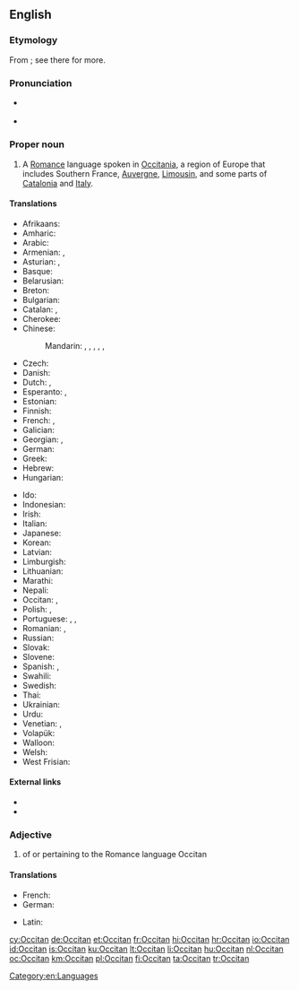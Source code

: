 {{interwiktionary|code=oc}}
{{also|occitan}}
==English==
{{wikipedia}}

===Etymology===
From {{etyl|fr|en}} {{m|fr|occitan}}; see there for more.

===Pronunciation===
* {{a|US}} {{IPA|/ˈɑksəˌtæn/|lang=en}}
* {{hyphenation|Oc|ci|tan|lang=en}}

===Proper noun===
{{en-proper noun}}

# A [[Romance]] language spoken in [[Occitania]], a region of Europe that includes Southern France, [[Auvergne]], [[Limousin]], and some parts of [[Catalonia]] and [[Italy]].

====Translations====
{{trans-top|the Romance language}}
* Afrikaans: {{t+|af|Oksitaans}}
* Amharic: {{t|am|ኦኪታንኛ}}
* Arabic: {{t|ar|بْرُوفَنْسَالِيَة|f|tr=brufansaliya}}
* Armenian: {{t|hy|լանգ դոկ}}, {{t|hy|օկցիտանա}}
* Asturian: {{t+|ast|occitanu|m}}, {{t|ast|llingua d'oc|f}}
* Basque: {{t+|eu|okzitaniera}}
* Belarusian: {{t|be|аксітанская|f|tr=aksitánskaja}}
* Breton: {{t+|br|okitaneg|m}}
* Bulgarian: {{t|bg|окситански|m|tr=oksitánski|sc=Cyrl}}
* Catalan: {{t+|ca|occità|m}}, {{t|ca|llengua d'oc|f}}
* Cherokee: {{t|chr|ᎣᎩᏔᏂ|tr=ogitani}}
* Chinese:
*: Mandarin: {{t+|cmn|奧克語|sc=Hani}}, {{t|cmn|奥克语|tr=Àokèyǔ|sc=Hani}}, {{t|cmn|奧克西唐語|sc=Hani}}, {{t|cmn|奥克西唐语|tr=Àokèxītángyǔ|sc=Hani}}, {{t|cmn|歐西坦語|sc=Hani}}, {{t|cmn|欧西坦语|tr=Ōuxītǎnyǔ|sc=Hani}}
* Czech: {{t+|cs|okcitánština|f}}
* Danish: {{t|da|occitansk}}
* Dutch: {{t+|nl|Occitaans|n}}, {{t+|nl|Provençaals|n}}
* Esperanto: {{t|eo|Okcitana lingvo}}, {{t+|eo|okcitana}}
* Estonian: {{t|et|oksitaani}}
* Finnish: {{t+|fi|oksitaani}}
* French: {{t+|fr|occitan|m}}, {{t+|fr|langue d'oc|f}}
* Galician: {{t+|gl|occitano|m}}
* Georgian: {{t|ka|ოქსიტანური ენა}}, {{t|ka|ოქსიტანური}}
* German: {{t+|de|Okzitanisch|n}}
* Greek: {{t|el|οσιτανικά|n-p}}
* Hebrew: {{t|he|אוקיטן|tr=okitan|sc=Hebr}}
* Hungarian: {{t|hu|okcitán}}
{{trans-mid}}
* Ido: {{t+|io|Ocitaniana}}
* Indonesian: {{t|id|Oksitan}}
* Irish: {{t|ga|Ocsatánais}}
* Italian: {{t+|it|occitano|m}}
* Japanese: {{t+|ja|オック語|tr=Okku-go|sc=Jpan}}
* Korean: {{t|ko|오크어|tr=Okeu-eo|sc=Kore}}
* Latvian: {{t|lv|ocitāņu}}
* Limburgish: {{t+|li|Óksittaonsj|n}}
* Lithuanian: {{t+|lt|oksitanų}}
* Marathi: {{t|mr|ऑक्सिटॅन}}
* Nepali: {{t|ne|अक्सिटन}}
* Occitan: {{t+|oc|occitan|m}}, {{t+|oc|lenga d'òc|f}}
* Polish: {{t|pl|okcytański}}, {{t+|pl|prowansalski}}
* Portuguese: {{t+|pt|occitano|m}}, {{t|pt|occitânico|m}}, {{t|pt|língua d'oc|f}}
* Romanian: {{t|ro|limba occitană|f}}, {{t+|ro|occitană|f}}
* Russian: {{t+|ru|оксита́нский|m}}
* Slovak: {{t|sk|Occitánsky}}
* Slovene: {{t|sl|ocitanščina|f}}
* Spanish: {{t+|es|occitano|m}}, {{t|es|lengua de oc|f}}
* Swahili: {{t|sw|Kiositani}}
* Swedish: {{t+|sv|occitanska}}
* Thai: {{t|th|ภาษาออกซิตัน|tr=paasăa òksídtan|sc=Thai}}
* Ukrainian: {{t+|uk|окситанська|f|tr=oksytáns'ka|sc=Cyrl}}
* Urdu: {{t|ur|آکیٹانی}}
* Venetian: {{t+|vec|ocitan|m}}, {{t|vec|lengua ocitana|f}}
* Volapük: {{t|vo|Loxitänapük}}
* Walloon: {{t|wa|Occitan}}
* Welsh: {{t|cy|Ocitan}}
* West Frisian: {{t+|fy|Oksitaansk}}
{{trans-bottom}}

====External links====
* {{ISO 639|3code=oci|1code=oc}}
* {{ethnologue|code=oci}}
<!-- All these codes were retired by ISO 639-3 and merged into 'oci' in 2007
* {{ethnologue|lang=Auvergnat|code=auv}}
* {{ethnologue|lang=Gascon|code=gsc}}
* {{ethnologue|lang=Languedocien|code=lnc}}
* {{ethnologue|lang=Limousin|code=lms}}
* {{ethnologue|lang=Provençal|code=prv}}
And this now has it's own wikt entry
* {{ethnologue|lang=Shuadit|code=sdt}}-->

===Adjective===
{{en-adj}}

# of or pertaining to the Romance language Occitan

====Translations====
{{trans-top}}
* French: {{t|fr|occitan}}
* German: {{t|de|okzitanisch}}
{{trans-mid}}
* Latin: {{t|la|occitanicus}}
{{trans-bottom}}

[[Category:en:Languages]]

[[cy:Occitan]]
[[de:Occitan]]
[[et:Occitan]]
[[fr:Occitan]]
[[hi:Occitan]]
[[hr:Occitan]]
[[io:Occitan]]
[[id:Occitan]]
[[is:Occitan]]
[[ku:Occitan]]
[[lt:Occitan]]
[[li:Occitan]]
[[hu:Occitan]]
[[nl:Occitan]]
[[oc:Occitan]]
[[km:Occitan]]
[[pl:Occitan]]
[[fi:Occitan]]
[[ta:Occitan]]
[[tr:Occitan]]